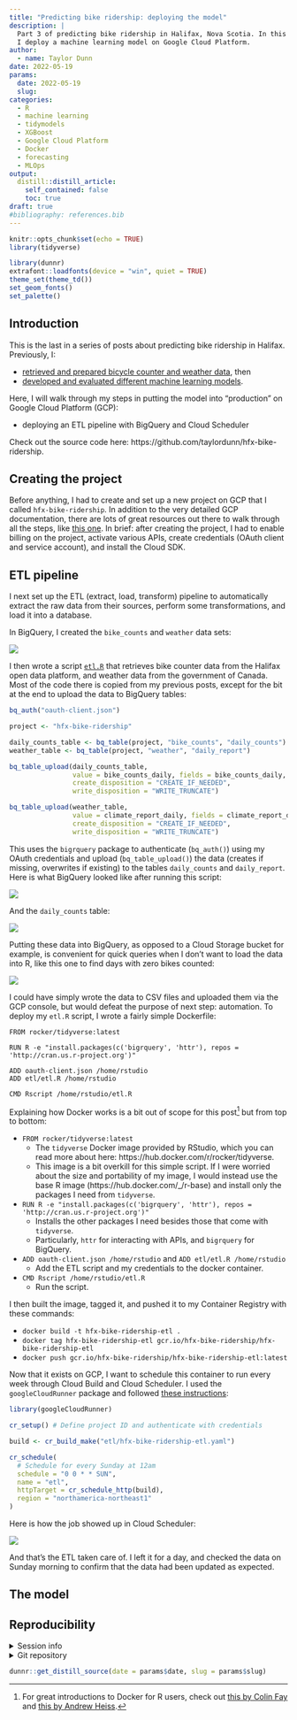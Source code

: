 ```yaml
---
title: "Predicting bike ridership: deploying the model"
description: |
  Part 3 of predicting bike ridership in Halifax, Nova Scotia. In this post,
  I deploy a machine learning model on Google Cloud Platform.
author:
  - name: Taylor Dunn
date: 2022-05-19
params:
  date: 2022-05-19
  slug: 
categories:
  - R
  - machine learning
  - tidymodels
  - XGBoost
  - Google Cloud Platform
  - Docker
  - forecasting
  - MLOps
output:
  distill::distill_article:
    self_contained: false
    toc: true
draft: true
#bibliography: references.bib
---
```



```r
knitr::opts_chunk$set(echo = TRUE)
library(tidyverse)

library(dunnr)
extrafont::loadfonts(device = "win", quiet = TRUE)
theme_set(theme_td())
set_geom_fonts()
set_palette()
```

## Introduction

This is the last in a series of posts about predicting bike ridership in Halifax.
Previously, I:

* [retrieved and prepared bicycle counter and weather data](../2022-04-27-predicting-bike-ridership-getting-the-data), then
* [developed and evaluated different machine learning models](../2022-04-29-predicting-bike-ridership-develping-a-model).

Here, I will walk through my steps in putting the model into "production" on Google Cloud Platform (GCP):

* deploying an ETL pipeline with BigQuery and Cloud Scheduler

Check out the source code here: https://github.com/taylordunn/hfx-bike-ridership.

## Creating the project

Before anything, I had to create and set up a new project on GCP that I called `hfx-bike-ridership`.
In addition to the very detailed GCP documentation, there are lots of great resources out there to walk through all the steps, like [this one](https://arbenkqiku.github.io/create-docker-image-with-r-and-deploy-as-cron-job-on-google-cloud).
In brief: after creating the project, I had to enable billing on the project, activate various APIs, create credentials (OAuth client and service account), and install the Cloud SDK.

## ETL pipeline

I next set up the ETL (extract, load, transform) pipeline to automatically extract the raw data from their sources, perform some transformations, and load it into a database.

In BigQuery, I created the `bike_counts` and `weather` data sets:

![](etl1.PNG)

I then wrote a script [`etl.R`](https://github.com/taylordunn/hfx-bike-ridership/blob/main/etl/etl.R) that retrieves bike counter data from the Halifax open data platform, and weather data from the government of Canada.
Most of the code there is copied from my previous posts, except for the bit at the end to upload the data to BigQuery tables:

```r
bq_auth("oauth-client.json")

project <- "hfx-bike-ridership"

daily_counts_table <- bq_table(project, "bike_counts", "daily_counts")
weather_table <- bq_table(project, "weather", "daily_report")

bq_table_upload(daily_counts_table,
                value = bike_counts_daily, fields = bike_counts_daily,
                create_disposition = "CREATE_IF_NEEDED",
                write_disposition = "WRITE_TRUNCATE")

bq_table_upload(weather_table,
                value = climate_report_daily, fields = climate_report_daily,
                create_disposition = "CREATE_IF_NEEDED",
                write_disposition = "WRITE_TRUNCATE")
```

This uses the `bigrquery` package to authenticate (`bq_auth()`) using my OAuth credentials and upload (`bq_table_upload()`) the data (creates if missing, overwrites if existing) to the tables `daily_counts` and `daily_report`.
Here is what BigQuery looked like after running this script:

![](etl2.PNG)

And the `daily_counts` table:

![](etl3.PNG)

Putting these data into BigQuery, as opposed to a Cloud Storage bucket for example, is convenient for quick queries when I don't want to load the data into R, like this one to find days with zero bikes counted:

![](etl4.PNG)

I could have simply wrote the data to CSV files and uploaded them via the GCP console, but would defeat the purpose of next step: automation.
To deploy my `etl.R` script, I wrote a fairly simple Dockerfile:

```
FROM rocker/tidyverse:latest

RUN R -e "install.packages(c('bigrquery', 'httr'), repos = 'http://cran.us.r-project.org')"

ADD oauth-client.json /home/rstudio
ADD etl/etl.R /home/rstudio

CMD Rscript /home/rstudio/etl.R
```

Explaining how Docker works is a bit out of scope for this post^[For great introductions to Docker for R users, check out [this by Colin Fay](https://colinfay.me/docker-r-reproducibility/) and [this by Andrew Heiss](https://www.andrewheiss.com/blog/2017/04/27/super-basic-practical-guide-to-docker-and-rstudio/).] but from top to bottom:

* `FROM rocker/tidyverse:latest`
    * The `tidyverse` Docker image provided by RStudio, which you can read more about here: https://hub.docker.com/r/rocker/tidyverse.
    * This image is a bit overkill for this simple script. If I were worried about the size and portability of my image, I would instead use the base R image (https://hub.docker.com/_/r-base) and install only the packages I need from `tidyverse`.
* `RUN R -e "install.packages(c('bigrquery', 'httr'), repos = 'http://cran.us.r-project.org')"`
    * Installs the other packages I need besides those that come with `tidyverse`.
    * Particularly, `httr` for interacting with APIs, and `bigrquery` for BigQuery.
* `ADD oauth-client.json /home/rstudio` and `ADD etl/etl.R /home/rstudio`
    * Add the ETL script and my credentials to the docker container.
* `CMD Rscript /home/rstudio/etl.R`
    * Run the script.
    
I then built the image, tagged it, and pushed it to my Container Registry with these commands:

* `docker build -t hfx-bike-ridership-etl .`
* `docker tag hfx-bike-ridership-etl gcr.io/hfx-bike-ridership/hfx-bike-ridership-etl`
* `docker push gcr.io/hfx-bike-ridership/hfx-bike-ridership-etl:latest`

Now that it exists on GCP, I want to schedule this container to run every week through Cloud Build and Cloud Scheduler.
I used the `googleCloudRunner` package and followed [these instructions](https://code.markedmondson.me/googleCloudRunner/articles/cloudscheduler.html):

```r
library(googleCloudRunner)

cr_setup() # Define project ID and authenticate with credentials

build <- cr_build_make("etl/hfx-bike-ridership-etl.yaml")

cr_schedule(
  # Schedule for every Sunday at 12am
  schedule = "0 0 * * SUN",
  name = "etl",
  httpTarget = cr_schedule_http(build),
  region = "northamerica-northeast1"
)
```

Here is how the job showed up in Cloud Scheduler:

![](etl5.PNG)

And that's the ETL taken care of.
I left it for a day, and checked the data on Sunday morning to confirm that the data had been updated as expected.

## The model



## Reproducibility {.appendix}

<details><summary>Session info</summary>

```r
devtools::session_info()$platform
devtools::session_info()$packages %>%
  rmarkdown::paged_table()
```

</details>

<details><summary>Git repository</summary>

```r
git2r::repository()
```

</details>

```r
dunnr::get_distill_source(date = params$date, slug = params$slug)
```


